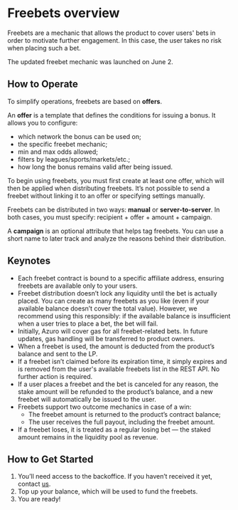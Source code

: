 
# Freebets overview

Freebets are a mechanic that allows the product to cover users' bets in order to motivate further engagement. In this case, the user takes no risk when placing such a bet.

<Callout type="warning">
The updated freebet mechanic was launched on June 2.
</Callout>

## How to Operate

To simplify operations, freebets are based on **offers**.

An **offer** is a template that defines the conditions for issuing a bonus. It allows you to configure:

- which network the bonus can be used on;
- the specific freebet mechanic;
- min and max odds allowed;
- filters by leagues/sports/markets/etc.;
- how long the bonus remains valid after being issued.

To begin using freebets, you must first create at least one offer, which will then be applied when distributing freebets. It’s not possible to send a freebet without linking it to an offer or specifying settings manually.

Freebets can be distributed in two ways: **manual** or **server-to-server**. In both cases, you must specify: recipient + offer + amount + campaign.

A **campaign** is an optional attribute that helps tag freebets. You can use a short name to later track and analyze the reasons behind their distribution.

## Keynotes

- Each freebet contract is bound to a specific affiliate address, ensuring freebets are available only to your users.
- Freebet distribution doesn’t lock any liquidity until the bet is actually placed. You can create as many freebets as you like (even if your available balance doesn’t cover the total value). However, we recommend using this responsibly: if the available balance is insufficient when a user tries to place a bet, the bet will fail.
- Initially, Azuro will cover gas  for all freebet-related bets. In future updates, gas handling will be transferred to product owners.
- When a freebet is used, the amount is deducted from the product’s balance and sent to the LP.
- If a freebet isn’t claimed before its expiration time, it simply expires and is removed from the user's available freebets list in the REST API. No further action is required.
- If a user places a freebet and the bet is canceled for any reason, the stake amount will be refunded to the product’s balance, and a new freebet will automatically be issued to the user.
- Freebets support two outcome mechanics in case of a win:
    - The freebet amount is returned to the product’s contract balance;
    - The user receives the full payout, including the freebet amount.
- If a freebet loses, it is treated as a regular losing bet — the staked amount remains in the liquidity pool as revenue.

## How to Get Started

1. You’ll need access to the backoffice. If you haven’t received it yet, contact [us](https://azuro.typeform.com/to/v80viKml).
2. Top up your balance, which will be used to fund the freebets.
3. You are ready!
